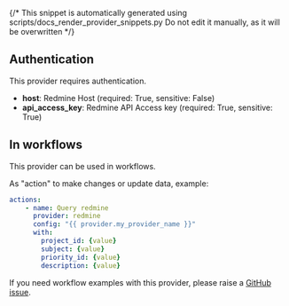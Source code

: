 {/* This snippet is automatically generated using scripts/docs_render_provider_snippets.py 
Do not edit it manually, as it will be overwritten */}

## Authentication
This provider requires authentication.
- **host**: Redmine Host (required: True, sensitive: False)
- **api_access_key**: Redmine API Access key (required: True, sensitive: True)


## In workflows

This provider can be used in workflows.



As "action" to make changes or update data, example:
```yaml
actions:
    - name: Query redmine
      provider: redmine
      config: "{{ provider.my_provider_name }}"
      with:
        project_id: {value}  
        subject: {value}  
        priority_id: {value}  
        description: {value}  
```



If you need workflow examples with this provider, please raise a [GitHub issue](https://github.com/keephq/keep/issues).
